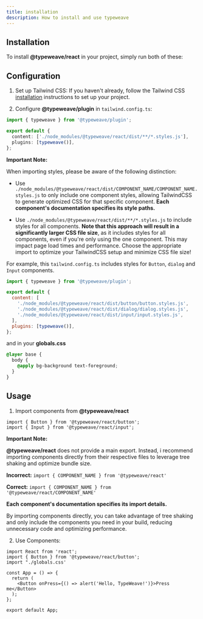 ```yaml
---
title: installation
description: How to install and use typeweave
---
```


## Installation

To install **@typeweave/react** in your project, simply run both of these:

<Installation package="@typeweave/react" />

<Installation package="@typeweave/plugin -D" />

## Configuration

1. Set up Tailwind CSS: If you haven't already, follow the Tailwind CSS [installation](https://tailwindcss.com/docs/installation) instructions to set up your project.

2. Configure **@typeweave/plugin** in `tailwind.config.ts`:

```ts
import { typeweave } from '@typeweave/plugin';

export default {
  content: ['./node_modules/@typeweave/react/dist/**/*.styles.js'],
  plugins: [typeweave()],
};
```

**Important Note:**

When importing styles, please be aware of the following distinction:

- Use `./node_modules/@typeweave/react/dist/COMPONENT_NAME/COMPONENT_NAME.styles.js` to only include one component styles, allowing TailwindCSS to generate optimized CSS for that specific component. **Each component's documentation specifies its style paths.**

- Use `./node_modules/@typeweave/react/dist/**/*.styles.js` to include styles for all components. **Note that this approach will result in a significantly larger CSS file size**, as it includes styles for all components, even if you're only using the one component. This may impact page load times and performance.
  Choose the appropriate import to optimize your TailwindCSS setup and minimize CSS file size!

For example, this `tailwind.config.ts` includes styles for `Button`, `dialog` and `Input` components.

```js
import { typeweave } from '@typeweave/plugin';

export default {
  content: [
    './node_modules/@typeweave/react/dist/button/button.styles.js',
    './node_modules/@typeweave/react/dist/dialog/dialog.styles.js',
    './node_modules/@typeweave/react/dist/input/input.styles.js',
  ],
  plugins: [typeweave()],
};
```

and in your **globals.css**

```css
@layer base {
  body {
    @apply bg-background text-foreground;
  }
}
```

## Usage

1. Import components from **@typeweave/react**

```tsx
import { Button } from '@typeweave/react/button';
import { Input } from '@typeweave/react/input';
```

**Important Note:**

**@typeweave/react** does not provide a main export. Instead, i recommend importing components directly from their respective files to leverage tree shaking and optimize bundle size.

**Incorrect:** `import { COMPONENT_NAME } from '@typeweave/react'`

**Correct:** `import { COMPONENT_NAME } from '@typeweave/react/COMPONENT_NAME'`

**Each component's documentation specifies its import details.**

By importing components directly, you can take advantage of tree shaking and only include the components you need in your build, reducing unnecessary code and optimizing performance.

2. Use Components:

```tsx
import React from 'react';
import { Button } from '@typeweave/react/button';
import "./globals.css'

const App = () => {
  return (
    <Button onPress={() => alert('Hello, TypeWeave!')}>Press me</Button>
  );
};

export default App;
```
